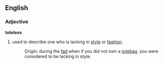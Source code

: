 ==English==
===Adjective===
'''toteless'''

# used to describe one who is lacking in [[style]] or [[fashion]].
#: Origin: during the [[fad]] when if you did not own a [[totebag]], you were considered to be lacking in style.